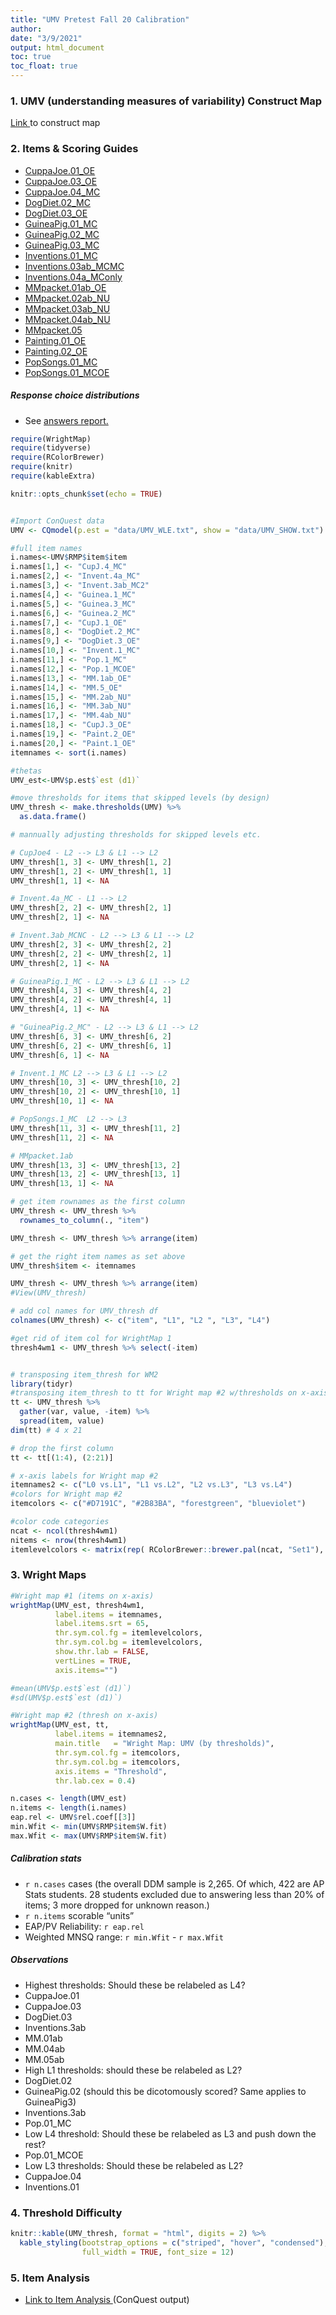 ```yaml
---
title: "UMV Pretest Fall 20 Calibration"
author: 
date: "3/9/2021"
output: html_document
toc: true
toc_float: true
---
```


### 1. UMV (understanding measures of variability) Construct Map
<a href="https://cr4cradmin.bear-apps.com/constructs/public/HxpdvrHpo2zUj65hjNZXyJuheExFSY" target = "_blank">Link </a> to construct map

### 2. Items & Scoring Guides
* <a href="https://cr4cradmin.bear-apps.com/scheduled_activities/36/activities/60/scoring_guides/505/score_assignments" target = "_blank">CuppaJoe.01_OE  </a>
* <a href="https://cr4cradmin.bear-apps.com/scheduled_activities/36/activities/60/scoring_guides/187/score_assignments" target = "_blank">CuppaJoe.03_OE  </a>
* <a href="https://cr4cradmin.bear-apps.com/scheduled_activities/36/activities/58/scoring_guides/175/score_assignments" target = "_blank">CuppaJoe.04_MC </a>
* <a href="https://cr4cradmin.bear-apps.com/scheduled_activities/36/activities/81/scoring_guides/151/score_assignments" target = "_blank">DogDiet.02_MC  </a>
* <a href="https://cr4cradmin.bear-apps.com/scheduled_activities/36/activities/83/scoring_guides/152/score_assignments" target = "_blank">DogDiet.03_OE  </a>
* <a href="https://cr4cradmin.bear-apps.com/scheduled_activities/36/activities/57/scoring_guides/386/score_assignments" target = "_blank">GuineaPig.01_MC  </a>
* <a href="https://cr4cradmin.bear-apps.com/scheduled_activities/36/activities/57/scoring_guides/151/score_assignments" target = "_blank">GuineaPig.02_MC  </a>
* <a href="https://cr4cradmin.bear-apps.com/scheduled_activities/36/activities/82/scoring_guides/434/score_assignments" target = "_blank">GuineaPig.03_MC  </a>
* <a href="https://cr4cradmin.bear-apps.com/scheduled_activities/36/activities/59/scoring_guides/340/score_assignments" target = "_blank">Inventions.01_MC  </a>
* <a href="https://cr4cradmin.bear-apps.com/scheduled_activities/36/activities/58/scoring_guides/373/score_assignments" target = "_blank">Inventions.03ab_MCMC  </a>
* <a href="https://cr4cradmin.bear-apps.com/scheduled_activities/36/activities/58/scoring_guides/342/score_assignments" target = "_blank">Inventions.04a_MConly  </a>
* <a href="https://cr4cradmin.bear-apps.com/scheduled_activities/36/activities/80/scoring_guides/190/score_assignments" target = "_blank">MMpacket.01ab_OE  </a>
* <a href="https://cr4cradmin.bear-apps.com/scheduled_activities/36/activities/56/scoring_guides/440/score_assignments" target = "_blank">MMpacket.02ab_NU  </a>
* <a href="https://cr4cradmin.bear-apps.com/scheduled_activities/36/activities/56/scoring_guides/441/score_assignments" target = "_blank">MMpacket.03ab_NU  </a>
* <a href="hhttps://cr4cradmin.bear-apps.com/scheduled_activities/36/activities/56/scoring_guides/442/score_assignments" target = "_blank">MMpacket.04ab_NU  </a>
* <a href="https://cr4cradmin.bear-apps.com/scheduled_activities/36/activities/56/scoring_guides/194/score_assignments" target = "_blank">MMpacket.05  </a>
* <a href="https://cr4cradmin.bear-apps.com/scheduled_activities/36/activities/57/scoring_guides/684/score_assignments" target = "_blank">Painting.01_OE  </a>
* <a href="https://cr4cradmin.bear-apps.com/scheduled_activities/36/activities/57/scoring_guides/277/score_assignments" target = "_blank">Painting.02_OE  </a>
* <a href="https://cr4cradmin.bear-apps.com/scheduled_activities/36/activities/60/scoring_guides/360/score_assignments" target = "_blank">PopSongs.01_MC  </a>
* <a href="https://cr4cradmin.bear-apps.com/scheduled_activities/36/activities/59/scoring_guides/361/score_assignments" target = "_blank">PopSongs.01_MCOE  </a>

##### Response choice distributions
* See <a href="https://cr4cradmin.bear-apps.com/answers_reports?scheduled_activities=36" target = "_blank">answers report.  </a> 

```r
require(WrightMap)
require(tidyverse)
require(RColorBrewer)
require(knitr)
require(kableExtra)

knitr::opts_chunk$set(echo = TRUE)


#Import ConQuest data
UMV <- CQmodel(p.est = "data/UMV_WLE.txt", show = "data/UMV_SHOW.txt")

#full item names
i.names<-UMV$RMP$item$item
i.names[1,] <- "CupJ.4_MC"
i.names[2,] <- "Invent.4a_MC"
i.names[3,] <- "Invent.3ab_MC2"
i.names[4,] <- "Guinea.1_MC"
i.names[5,] <- "Guinea.3_MC"
i.names[6,] <- "Guinea.2_MC"
i.names[7,] <- "CupJ.1_OE"
i.names[8,] <- "DogDiet.2_MC"
i.names[9,] <- "DogDiet.3_OE"
i.names[10,] <- "Invent.1_MC" 
i.names[11,] <- "Pop.1_MC" 
i.names[12,] <- "Pop.1_MCOE" 
i.names[13,] <- "MM.1ab_OE" 
i.names[14,] <- "MM.5_OE" 
i.names[15,] <- "MM.2ab_NU" 
i.names[16,] <- "MM.3ab_NU" 
i.names[17,] <- "MM.4ab_NU"
i.names[18,] <- "CupJ.3_OE" 
i.names[19,] <- "Paint.2_OE" 
i.names[20,] <- "Paint.1_OE"
itemnames <- sort(i.names)

#thetas
UMV_est<-UMV$p.est$`est (d1)`

#move thresholds for items that skipped levels (by design)
UMV_thresh <- make.thresholds(UMV) %>% 
  as.data.frame()

# mannually adjusting thresholds for skipped levels etc.

# CupJoe4 - L2 --> L3 & L1 --> L2
UMV_thresh[1, 3] <- UMV_thresh[1, 2]
UMV_thresh[1, 2] <- UMV_thresh[1, 1]
UMV_thresh[1, 1] <- NA

# Invent.4a_MC - L1 --> L2
UMV_thresh[2, 2] <- UMV_thresh[2, 1]
UMV_thresh[2, 1] <- NA

# Invent.3ab_MCNC - L2 --> L3 & L1 --> L2
UMV_thresh[2, 3] <- UMV_thresh[2, 2]
UMV_thresh[2, 2] <- UMV_thresh[2, 1]
UMV_thresh[2, 1] <- NA

# GuineaPig.1_MC - L2 --> L3 & L1 --> L2
UMV_thresh[4, 3] <- UMV_thresh[4, 2]
UMV_thresh[4, 2] <- UMV_thresh[4, 1]
UMV_thresh[4, 1] <- NA

# "GuineaPig.2_MC" - L2 --> L3 & L1 --> L2
UMV_thresh[6, 3] <- UMV_thresh[6, 2]
UMV_thresh[6, 2] <- UMV_thresh[6, 1]
UMV_thresh[6, 1] <- NA

# Invent.1_MC L2 --> L3 & L1 --> L2
UMV_thresh[10, 3] <- UMV_thresh[10, 2]
UMV_thresh[10, 2] <- UMV_thresh[10, 1]
UMV_thresh[10, 1] <- NA

# PopSongs.1_MC  L2 --> L3
UMV_thresh[11, 3] <- UMV_thresh[11, 2]
UMV_thresh[11, 2] <- NA

# MMpacket.1ab
UMV_thresh[13, 3] <- UMV_thresh[13, 2]
UMV_thresh[13, 2] <- UMV_thresh[13, 1]
UMV_thresh[13, 1] <- NA

# get item rownames as the first column
UMV_thresh <- UMV_thresh %>% 
  rownames_to_column(., "item")

UMV_thresh <- UMV_thresh %>% arrange(item)

# get the right item names as set above
UMV_thresh$item <- itemnames

UMV_thresh <- UMV_thresh %>% arrange(item) 
#View(UMV_thresh)

# add col names for UMV_thresh df
colnames(UMV_thresh) <- c("item", "L1", "L2 ", "L3", "L4")

#get rid of item col for WrightMap 1
thresh4wm1 <- UMV_thresh %>% select(-item)


# transposing item_thresh for WM2
library(tidyr)
#transposing item_thresh to tt for Wright map #2 w/thresholds on x-axis   
tt <- UMV_thresh %>%
  gather(var, value, -item) %>% 
  spread(item, value) 
dim(tt) # 4 x 21

# drop the first column
tt <- tt[(1:4), (2:21)]

# x-axis labels for Wright map #2
itemnames2 <- c("L0 vs.L1", "L1 vs.L2", "L2 vs.L3", "L3 vs.L4")
#colors for Wright map #2
itemcolors <- c("#D7191C", "#2B83BA", "forestgreen", "blueviolet")

#color code categories
ncat <- ncol(thresh4wm1)
nitems <- nrow(thresh4wm1)
itemlevelcolors <- matrix(rep( RColorBrewer::brewer.pal(ncat, "Set1"), nitems), byrow=TRUE, ncol=ncat)

```

### 3. Wright Maps

```r

#Wright map #1 (items on x-axis)
wrightMap(UMV_est, thresh4wm1,
          label.items = itemnames, 
          label.items.srt = 65, 
          thr.sym.col.fg = itemlevelcolors, 
          thr.sym.col.bg = itemlevelcolors,
          show.thr.lab = FALSE,
          vertLines = TRUE,
          axis.items="")

#mean(UMV$p.est$`est (d1)`)
#sd(UMV$p.est$`est (d1)`)

#Wright map #2 (thresh on x-axis)
wrightMap(UMV_est, tt,
          label.items = itemnames2,
          main.title   = "Wright Map: UMV (by thresholds)",
          thr.sym.col.fg = itemcolors,
          thr.sym.col.bg = itemcolors,
          axis.items = "Threshold",
          thr.lab.cex = 0.4)

```

```r
n.cases <- length(UMV_est)
n.items <- length(i.names)
eap.rel <- UMV$rel.coef[[3]]
min.Wfit <- min(UMV$RMP$item$W.fit)
max.Wfit <- max(UMV$RMP$item$W.fit)
```
#####   Calibration stats

*  `r n.cases` cases (the overall DDM sample is 2,265. Of which, 422 are AP Stats students. 28 students excluded due to answering less than 20% of items; 3 more dropped for unknown reason.)
*  `r n.items` scorable "units"
*  EAP/PV Reliability: `r eap.rel`
*  Weighted MNSQ range: `r min.Wfit` - `r max.Wfit`


#####   Observations

*  Highest thresholds: Should these be relabeled as L4?
  + CuppaJoe.01
  + CuppaJoe.03
  + DogDiet.03
  + Inventions.3ab
  + MM.01ab
  + MM.04ab
  + MM.05ab
*  High L1 thresholds: should these be relabeled as L2?
  + DogDiet.02
  + GuineaPig.02 (should this be dicotomously scored? Same applies to GuineaPig3)
  + Inventions.3ab
  + Pop.01_MC
*  Low L4 threshold: Should these be relabeled as L3 and push down the rest?
  + Pop.01_MCOE
  *  Low L3 thresholds: Should these be relabeled as L2?
  + CuppaJoe.04
  + Inventions.01

### 4. Threshold Difficulty
```r

knitr::kable(UMV_thresh, format = "html", digits = 2) %>%
  kable_styling(bootstrap_options = c("striped", "hover", "condensed"),
                full_width = TRUE, font_size = 12)

```

### 5. Item Analysis
* <a href="https://drive.google.com/file/d/1QRlpodAXt9NBtsBO-cHRSWGyaYvv7I1n/view?usp=sharing" target = "_blank">Link to Item Analysis </a> (ConQuest output)   
